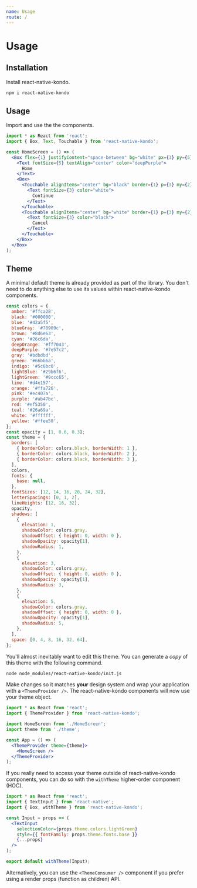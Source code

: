 ```yaml
---
name: Usage
route: /
---
```


# Usage

## Installation

Install react-native-kondo.

```sh
npm i react-native-kondo
```

## Usage

Import and use the the components.

```jsx
import * as React from 'react';
import { Box, Text, Touchable } from 'react-native-kondo';

const HomeScreen = () => (
  <Box flex={1} justifyContent="space-between" bg="white" px={3} py={5}>
    <Text fontSize={5} textAlign="center" color="deepPurple">
      Home
    </Text>
    <Box>
      <Touchable alignItems="center" bg="black" border={1} p={3} my={2}>
        <Text fontSize={3} color="white">
          Continue
        </Text>
      </Touchable>
      <Touchable alignItems="center" bg="white" border={1} p={3} my={2}>
        <Text fontSize={3} color="black">
          Cancel
        </Text>
      </Touchable>
    </Box>
  </Box>
);
```

## Theme

A minimal default theme is already provided as part of the library. You don't need to do anything else to use its values within react-native-kondo components.

```js
const colors = {
  amber: '#ffca28',
  black: '#000000',
  blue: '#42a5f5',
  blueGray: '#78909c',
  brown: '#8d6e63',
  cyan: '#26c6da',
  deepOrange: '#ff7043',
  deepPurple: '#7e57c2',
  gray: '#bdbdbd',
  green: '#66bb6a',
  indigo: '#5c6bc0',
  lightBlue: '#29b6f6',
  lightGreen: '#9ccc65',
  lime: '#d4e157',
  orange: '#ffa726',
  pink: '#ec407a',
  purple: '#ab47bc',
  red: '#ef5350',
  teal: '#26a69a',
  white: '#ffffff',
  yellow: '#ffee58',
};
const opacity = [1, 0.6, 0.3];
const theme = {
  borders: [
    { borderColor: colors.black, borderWidth: 1 },
    { borderColor: colors.black, borderWidth: 2 },
    { borderColor: colors.black, borderWidth: 3 },
  ],
  colors,
  fonts: {
    base: null,
  },
  fontSizes: [12, 14, 16, 20, 24, 32],
  letterSpacings: [0, 1, 2],
  lineHeights: [12, 16, 32],
  opacity,
  shadows: [
    {
      elevation: 1,
      shadowColor: colors.gray,
      shadowOffset: { height: 0, width: 0 },
      shadowOpacity: opacity[1],
      shadowRadius: 1,
    },
    {
      elevation: 3,
      shadowColor: colors.gray,
      shadowOffset: { height: 0, width: 0 },
      shadowOpacity: opacity[1],
      shadowRadius: 3,
    },
    {
      elevation: 5,
      shadowColor: colors.gray,
      shadowOffset: { height: 0, width: 0 },
      shadowOpacity: opacity[1],
      shadowRadius: 5,
    },
  ],
  space: [0, 4, 8, 16, 32, 64],
};
```

You'll almost inevitably want to edit this theme. You can generate a _copy_ of this theme with the following command.

```sh
node node_modules/react-native-kondo/init.js
```

Make changes so it matches **your** design system and wrap your application with a `<ThemeProvider />`.
The react-native-kondo components will now use your theme object.

```jsx
import * as React from 'react';
import { ThemeProvider } from 'react-native-kondo';

import HomeScreen from './HomeScreen';
import theme from './theme';

const App = () => (
  <ThemeProvider theme={theme}>
    <HomeScreen />
  </ThemeProvider>
);
```

If you really need to access your theme outside of react-native-kondo components, you can do so with the `withTheme` higher-order component (HOC).

```jsx
import * as React from 'react';
import { TextInput } from 'react-native';
import { Box, withTheme } from 'react-native-kondo';

const Input = props => (
  <TextInput
    selectionColor={props.theme.colors.lightGreen}
    style={{ fontFamily: props.theme.fonts.base }}
    {...props}
  />
);

export default withTheme(Input);
```

Alternatively, you can use the `<ThemeConsumer />` component if you prefer using a render props (function as children) API.
